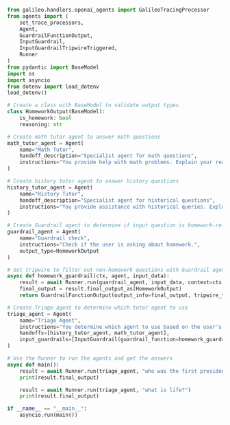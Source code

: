 ```python Python
from galileo.handlers.openai_agents import GalileoTracingProcessor
from agents import (
    set_trace_processors,
    Agent,
    GuardrailFunctionOutput,
    InputGuardrail,
    InputGuardrailTripwireTriggered,
    Runner
)
from pydantic import BaseModel
import os
import asyncio
from dotenv import load_dotenv
load_dotenv()

# Create a class with BaseModel to validate output types
class HomeworkOutput(BaseModel):
    is_homework: bool
    reasoning: str

# Create math tutor agent to answer math questions
math_tutor_agent = Agent(
    name="Math Tutor",
    handoff_description="Specialist agent for math questions",
    instructions="You provide help with math problems. Explain your reasoning at each step and include examples",
)

# Create history tutor agent to answer history questions
history_tutor_agent = Agent(
    name="History Tutor",
    handoff_description="Specialist agent for historical questions",
    instructions="You provide assistance with historical queries. Explain important events and context clearly.",
)

# Create Guardrail agent to determine if input question is homework-related
guardrail_agent = Agent(
    name="Guardrail check",
    instructions="Check if the user is asking about homework.",
    output_type=HomeworkOutput
)

# Set tripwire to filter out non-homework questions with Guardrail agent
async def homework_guardrail(ctx, agent, input_data):
    result = await Runner.run(guardrail_agent, input_data, context=ctx.context)
    final_output = result.final_output_as(HomeworkOutput)
    return GuardrailFunctionOutput(output_info=final_output, tripwire_triggered=not final_output.is_homework)

# Create Triage agent to determine which tutor agent to use
triage_agent = Agent(
    name="Triage Agent",
    instructions="You determine which agent to use based on the user's homework question",
    handoffs=[history_tutor_agent, math_tutor_agent],
    input_guardrails=[InputGuardrail(guardrail_function=homework_guardrail)],
)

# Use the Runner to run the agents and get the answers
async def main():
    result = await Runner.run(triage_agent, "who was the first president of the united states?")
    print(result.final_output)

    result = await Runner.run(triage_agent, "what is life?")
    print(result.final_output)

if __name__ == "__main__":
    asyncio.run(main())
```
